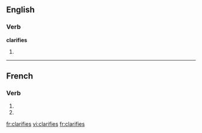 ==English==

===Verb===
'''clarifies'''

# {{third-person singular of|[[clarify]]}}

{{see|clarifiés}}

----

==French==

===Verb===
{{fr-verb-form}}

# {{form of|[[second-person|Second-person]] [[singular]] [[present indicative]]|[[clarifier]]|lang=French}}
# {{form of|Second-person singular [[present subjunctive]]|clarifier|lang=French}}

[[fr:clarifies]]
[[vi:clarifies]]
[[fr:clarifies]]